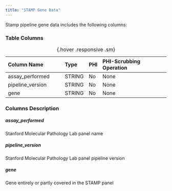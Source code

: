 ```yaml
---
title: "STAMP Gene Data"
---
```


Stamp pipeline gene data includes the following columns: 

### Table Columns

| Column Name              | Type   | PHI  | PHI-Scrubbing Operation        |
|:-------------------------|:-------|:-----|:-------------------------------|
| assay_performed          | STRING | No   | None                           |
| pipeline_version         | STRING | No   | None                           |
| gene                     | STRING | No   | None                           |

:  {.hover .responsive .sm}

### Columns Description


##### assay_performed

Stanford Molecular Pathology Lab panel name

##### pipeline_version

Stanford Molecular Pathology Lab panel pipeline version

##### gene

Gene entirely or partly covered in the STAMP panel

